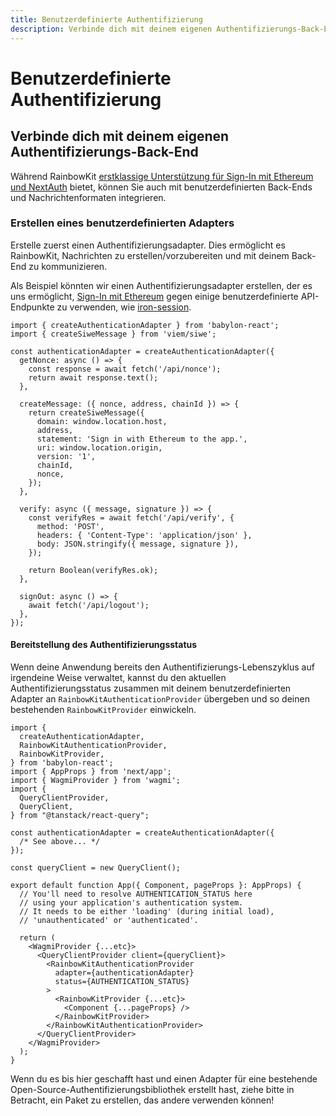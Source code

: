 ```yaml
---
title: Benutzerdefinierte Authentifizierung
description: Verbinde dich mit deinem eigenen Authentifizierungs-Back-End
---
```


# Benutzerdefinierte Authentifizierung

## Verbinde dich mit deinem eigenen Authentifizierungs-Back-End

Während RainbowKit [erstklassige Unterstützung für Sign-In mit Ethereum und NextAuth](/docs/authentication#set-up-sign-in-with-ethereum-and-nextauth) bietet, können Sie auch mit benutzerdefinierten Back-Ends und Nachrichtenformaten integrieren.

### Erstellen eines benutzerdefinierten Adapters

Erstelle zuerst einen Authentifizierungsadapter. Dies ermöglicht es RainbowKit, Nachrichten zu erstellen/vorzubereiten und mit deinem Back-End zu kommunizieren.

Als Beispiel könnten wir einen Authentifizierungsadapter erstellen, der es uns ermöglicht, [Sign-In mit Ethereum](https://login.xyz) gegen einige benutzerdefinierte API-Endpunkte zu verwenden, wie [iron-session](https://github.com/rainbow-me/rainbowkit/tree/main/examples/with-next-siwe-iron-session).

```tsx
import { createAuthenticationAdapter } from 'babylon-react';
import { createSiweMessage } from 'viem/siwe';

const authenticationAdapter = createAuthenticationAdapter({
  getNonce: async () => {
    const response = await fetch('/api/nonce');
    return await response.text();
  },

  createMessage: ({ nonce, address, chainId }) => {
    return createSiweMessage({
      domain: window.location.host,
      address,
      statement: 'Sign in with Ethereum to the app.',
      uri: window.location.origin,
      version: '1',
      chainId,
      nonce,
    });
  },

  verify: async ({ message, signature }) => {
    const verifyRes = await fetch('/api/verify', {
      method: 'POST',
      headers: { 'Content-Type': 'application/json' },
      body: JSON.stringify({ message, signature }),
    });

    return Boolean(verifyRes.ok);
  },

  signOut: async () => {
    await fetch('/api/logout');
  },
});
```

#### Bereitstellung des Authentifizierungsstatus

Wenn deine Anwendung bereits den Authentifizierungs-Lebenszyklus auf irgendeine Weise verwaltet, kannst du den aktuellen Authentifizierungsstatus zusammen mit deinem benutzerdefinierten Adapter an `RainbowKitAuthenticationProvider` übergeben und so deinen bestehenden `RainbowKitProvider` einwickeln.

```tsx
import {
  createAuthenticationAdapter,
  RainbowKitAuthenticationProvider,
  RainbowKitProvider,
} from 'babylon-react';
import { AppProps } from 'next/app';
import { WagmiProvider } from 'wagmi';
import {
  QueryClientProvider,
  QueryClient,
} from "@tanstack/react-query";

const authenticationAdapter = createAuthenticationAdapter({
  /* See above... */
});

const queryClient = new QueryClient();

export default function App({ Component, pageProps }: AppProps) {
  // You'll need to resolve AUTHENTICATION_STATUS here
  // using your application's authentication system.
  // It needs to be either 'loading' (during initial load),
  // 'unauthenticated' or 'authenticated'.

  return (
    <WagmiProvider {...etc}>
      <QueryClientProvider client={queryClient}>
        <RainbowKitAuthenticationProvider
          adapter={authenticationAdapter}
          status={AUTHENTICATION_STATUS}
        >
          <RainbowKitProvider {...etc}>
            <Component {...pageProps} />
          </RainbowKitProvider>
        </RainbowKitAuthenticationProvider>
      </QueryClientProvider>
    </WagmiProvider>
  );
}
```

Wenn du es bis hier geschafft hast und einen Adapter für eine bestehende Open-Source-Authentifizierungsbibliothek erstellt hast, ziehe bitte in Betracht, ein Paket zu erstellen, das andere verwenden können!
